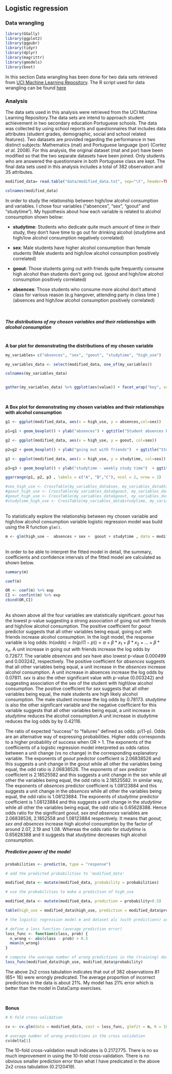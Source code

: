 ## **Logistic regression**

### **Data wrangling**
```r
library(GGally)
library(ggplot2)
library(ggpubr)
library(tidyr)
library(dplyr)
library(magrittr)
library(gmodels)
library(boot)
```

In this section Data wrangling has been done for two data sets retrieved from [UCI Machine Learning Repository](http://archive.ics.uci.edu/ml/datasets.html). The R script used for data wrangling can be found [here](https://github.com/melakbet/IODS-project/blob/master/data/create_alc.R)


### **Analysis**



The data sets used in this analysis were retrieved from the UCI Machine Learning Repository.The data sets are intend to approach student achievement in two secondary education Portuguese schools. The data was collected by using school reports and questionnaires that includes data attributes (student grades, demographic, social and school related features). Two datasets are provided regarding the performance in two distinct subjects: Mathematics (mat) and Portuguese language (por) (Cortez *et al*. 2008). For this analysis, the original dataset (mat and por) have been modified so that the two separate datasets have been joined. Only students who are answered the questionnaire in both Portuguese class are kept. The final data sets used in this analysis includes a total of 382 observation and 35 attributes. 



```r

modified_data= read.table("data/modified_data.txt", sep="\t", header=TRUE)

colnames(modified_data)

```

In order to study the relationship between high/low alcohol consumption and variables. I chose four variables ("absences", "sex", "goout" and "studytime"). My hypothesis about how each variable is related to alcohol consumption shown below:

- **studytime**: Students who dedicate quite much amount of time in their study, they don't have time to go out for drinking alcohol (studytime and high/low alcohol consumption negatively correlated)

- **sex**: Male students have higher alcohol consumption than female students (Male students and high/low alcohol consumption positively correlated)

- **goout**: Those students going out with friends quite frequently consume high alcohol than students don't going out. (goout and high/low alcohol consumption positively correlated)

- **absences**: Those students who consume more alcohol don't attend class for various reason (e.g hangover, attending party in class time ) (absences and high/low alcohol consumption positively correlated)


<br/>


##### **The distributions of my chosen variables and their relationships with alcohol consumption**
<br/>
**A bar plot for demonstrating the distributions of my chosen  variable**
```r

my_variables= c("absences", "sex", "goout", "studytime", "high_use")

my_variables_data <- select(modified_data, one_of(my_variables))

colnames(my_variables_data)


gather(my_variables_data) %>% ggplot(aes(value)) + facet_wrap("key", scales = "free") + geom_bar()



```

<br/>
**A Box plot for demonstrating my chosen variables and their relationships with alcohol consumption**

```r

g1 <- ggplot(modified_data, aes(x = high_use, y = absences,col=sex))

p1=g1 + geom_boxplot() + ylab("absences") + ggtitle("Student absences by alcohol consumption and sex")

g2 <- ggplot(modified_data, aes(x = high_use, y = goout, col=sex))

p2=g2 + geom_boxplot() + ylab("going out with friends")  + ggtitle("Student who going out with friends by alcohol consumption and sex") 

g3 <- ggplot(modified_data, aes(x = high_use, y = studytime, col=sex))

p3=g3 + geom_boxplot() + ylab("studytime - weekly study time")  + ggtitle("Student who dedicate time to study by alcohol consumption and sex") 

ggarrange(p1, p2, p3 , labels = c("A", "B","C"), ncol = 2, nrow = 2)


```
```r
#sex_high_use <- CrossTable(my_variables_data$sex, my_variables_data$high_use)
#goout_high_use <- CrossTable(my_variables_data$goout, my_variables_data$high_use)
#goout_high_use <- CrossTable(my_variables_data$goout, my_variables_data$high_use)
#studytime_high_use <- CrossTable(my_variables_data$studytime, my_variables_data$high_use)
```
<br/>
To statistically explore the relationship between my chosen variable and high/low alcohol consumption variable logistic regression model was build using the R function `glm()`.

```r

m <- glm(high_use ~  absences + sex +  goout + studytime , data = modified_data, family = "binomial")


```
<br/>
In order to be able to interpret the fitted model in detail, the summary, coefficients and confidence intervals of the fitted model are calculated as shown below.
```r




summary(m)

coef(m)

OR <- coef(m) %>% exp
CI <- confint(m) %>% exp
cbind(OR,CI)

```

<br/>
As shown above all the four variables are statistically significant. *goout* has the lowest p-value suggesting a strong association of going out with friends and high/low alcohol consumption. The positive coefficient for *goout* predictor suggests that all other variables being equal, going out with friends increase alcohol consumption. In the logit model, the response variable is log odds: $ln(odds) = ln(p/(1-p)) =\alpha+ \beta*x_1 + \beta*x_2 + … + \beta*x_n$. A unit increase in going out with friends increase the log odds by 0.72677. The variable *absences* and *sex* have also lowest p-vlaue 0.000499 and 0.003242, respectively. The positive coefficient for *absences*  suggests that all other variables being equal, a unit  increase in the *absences* increase  alcohol consumption. A unit increase in absences increase the log odds by 0.07811. *sex* is also the other significant value with p-value (0.003242) and suggesting association of the sex of the student with high\\low alcohol consumption. The positive coefficient for *sex* suggests that all other variables being equal, the male students are high likely alcohol consumption. The male student increase the log odds by 0.78173. *studytime* is also the other significant variable and the negative coefficient for this variable suggests that all other variables being equal, a unit increase in *studytime* reduces the alcohol consumption.A unit increase in studytime reduces the log odds by by 0.42116.

The ratio of expected “success” to “failures” defined as odds: p/(1-p). Odds are an alternative way of expressing probabilities. Higher odds corresponds to a higher probability of success when OR > 1. The exponents of the coefficients of a logistic regression model interpreted as odds ratios between a unit change (vs no change) in the corresponding explanatory variable. The exponents of *goout* predictor coefficient is 2.06838526 and this suggests a unit change in the goout while  all other the variables being equal, the odd ratio is 2.06838526. The exponents of *sex* predictor coefficient is 2.18525582 and this suggests a unit change in the sex while  all other the variables being equal, the odd ratio is 2.18525582. In similar way, The exponents of *absences* predictor coefficient is 1.08123884 and this suggests a unit change in the *absences* while  all other the variables being equal, the odd ratio is 1.08123884. The exponents of *studytime* predictor coefficient is 1.08123884 and this suggests a unit change in the *studytime* while  all other the variables being equal, the odd ratio is 0.65628388.  Hence odds ratio for the significant *goout, sex and absences*  variables  are 2.06838526, 2.1852558 and 1.08123884 respectively. It means that *goout, sex and absences* increase high alcohol consumption by the factor of around 2.07, 2.19 and 1.08. Whereas the odds ratio for *studytime* is 0.65628388 and it suggests that *studytime* decreases high alcohol consumption.





##### **Predictive power of the model**

```r
probabilities <- predict(m, type = "response")

# add the predicted probabilities to 'modified_data'

modified_data <- mutate(modified_data, probability = probabilities)

# use the probabilities to make a prediction of high_use

modified_data <- mutate(modified_data, prediction = probability>0.5)

table(high_use = modified_data$high_use, prediction = modified_data$prediction)

```

```r
# the logistic regression model m and dataset alc (with predictions) are available

# define a loss function (average prediction error)
loss_func <- function(class, prob) {
  n_wrong <- abs(class - prob) > 0.5
  mean(n_wrong)
}

# compute the average number of wrong predictions in the (training) data
loss_func(modified_data$high_use, modified_data$probability)
```
The above 2x2 cross tabulation indicates that out of 382 observations 81 (65+ 16) were wrongly predicated. The average proportion of incorrect predictions in the data is about 21%. My model has  21% error which is better than the model in DataCamp exercises.

<br/>

**Bonus**
```r
# K-fold cross-validation

cv <- cv.glm(data = modified_data, cost = loss_func, glmfit = m, K = 10)

# average number of wrong predictions in the cross validation
cv$delta[1]

```

The 10-fold cross-validation result indicates  is 0.2172775. There is no so much improvement in using the 10-fold cross-validation. There is no obvious smaller prediction error than what I have predicated in the above  2x2 cross tabulation (0.2120419).